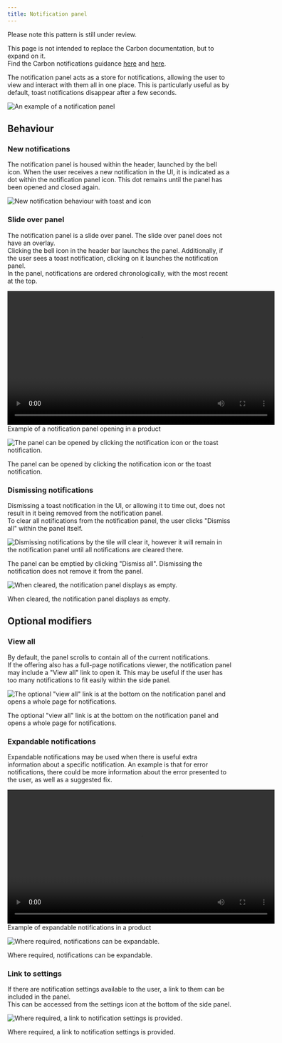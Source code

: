 ```yaml
---
title: Notification panel
---
```


<InlineNotification kind="warning">

  Please note this pattern is still under review.

</InlineNotification>

<InlineNotification>

 This page is not intended to replace the Carbon documentation, but to expand on it.  
 Find the Carbon notifications guidance [here](https://www.carbondesignsystem.com/patterns/notification-pattern) and [here](https://www.carbondesignsystem.com/components/notification/usage).

</InlineNotification>

<PageDescription>

 The notification panel acts as a store for notifications, allowing the user to view and interact with them all in one place. This is particularly useful as by default, toast notifications disappear after a few seconds.  

</PageDescription>

![An example of a notification panel](images/00.png)

## Behaviour

### New notifications
The notification panel is housed within the header, launched by the bell icon. When the user receives a new notification in the UI, it is indicated as a dot within the notification panel icon. This dot remains until the panel has been opened and closed again. 

<Row>
  <Column colLg={8}>

![New notification behaviour with toast and icon](images/01.png)

  </Column>
</Row>

### Slide over panel

The notification panel is a slide over panel. The slide over panel does not have an overlay.   
Clicking the bell icon in the header bar launches the panel. Additionally, if the user sees a toast notification, clicking on it launches the notification panel.   
In the panel, notifications are ordered chronologically, with the most recent at the top.  

<video width="600" controls>
  <source src="images/Notificationspanel.mp4" type="video/mp4" style="padding:3rem"></source>
  Your browser does not support video.
</video>
<Caption>Example of a notification panel opening in a product</Caption>

<Row>
  <Column colLg={8}>

![The panel can be opened by clicking the notification icon or the toast notification.](images/02.png)
<Caption>The panel can be opened by clicking the notification icon or the toast notification.</Caption>
  </Column>
</Row>

### Dismissing notifications

Dismissing a toast notification in the UI, or allowing it to time out, does not result in it being removed from the notification panel.  
To clear all notifications from the notification panel, the user clicks "Dismiss all" within the panel itself. 

<Row>
  <Column colLg={8}>

![Dismissing notifications by the tile will clear it, however it will remain in the notification panel until all notifications are cleared there.](images/03.png)
<Caption>The panel can be emptied by clicking "Dismiss all". Dismissing the notification does not remove it from the panel.</Caption>
  </Column>
</Row>

<Row>
  <Column colLg={8}>

![When cleared, the notification panel displays as empty.](images/04.png)
<Caption>When cleared, the notification panel displays as empty.</Caption>
  </Column>
</Row>

## Optional modifiers

### View all

By default, the panel scrolls to contain all of the current notifications.  
If the offering also has a full-page notifications viewer, the notification panel may include a "View all" link to open it. This may be useful if the user has too many notifications to fit easily within the side panel.

<Row>
  <Column colLg={8}>

![The optional "view all" link is at the bottom on the notification panel and opens a whole page for notifications.](images/05.png)
<Caption>The optional "view all" link is at the bottom on the notification panel and opens a whole page for notifications.</Caption>
  </Column>
</Row>

### Expandable notifications

Expandable notifications may be used when there is useful extra information about a specific notification. An example is that for error notifications, there could be more information about the error presented to the user, as well as a suggested fix. 

<video width="600" controls>
  <source src="images/Expandablenotifications.mp4" type="video/mp4"></source>
  Your browser does not support video.
</video>
<Caption>Example of expandable notifications in a product</Caption>

<Row>
  <Column colLg={8}>

![Where required, notifications can be expandable.](images/06.png)
<Caption>Where required, notifications can be expandable.</Caption>
  </Column>
</Row>

### Link to settings

If there are notification settings available to the user, a link to them can be included in the panel.   
This can be accessed from the settings icon at the bottom of the side panel.

<Row>
  <Column colLg={8}>

![Where required, a link to notification settings is provided.](images/07.png)
<Caption>Where required, a link to notification settings is provided.</Caption>
  </Column>
</Row>
